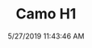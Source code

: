 ---
width: 2000
height: 1333
title: Camo H1
description: The rear end of an H1.
date: 5/27/2019 11:43:46 AM
cameraMake: Sony
cameraModel: ILCE-7M3
lens: FE 24-105mm F4 G OSS
settingsfStop: f/5.6
settingsISO: ISO 100
settingsShutter: 1/160
settingsFocalLength: 60 mm
---
